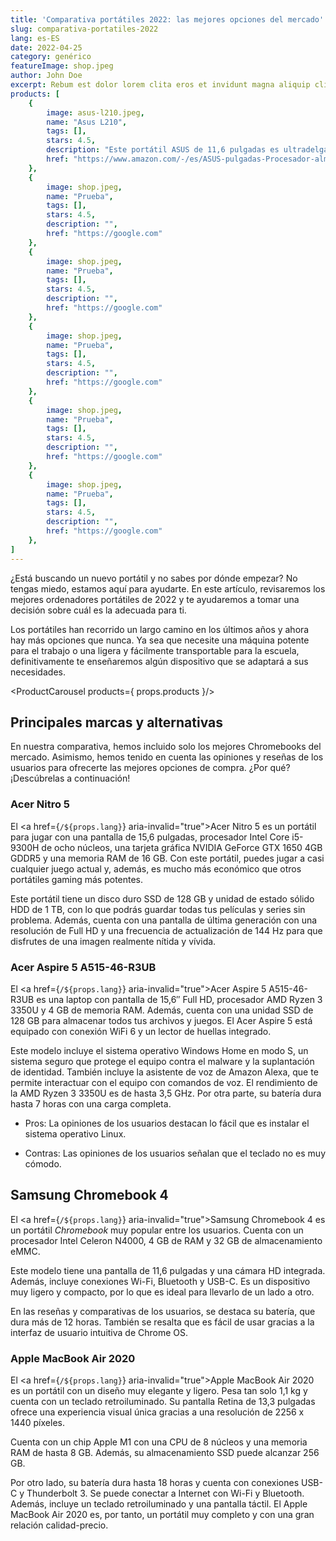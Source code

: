 ---
title: 'Comparativa portátiles 2022: las mejores opciones del mercado'
slug: comparativa-portatiles-2022
lang: es-ES
date: 2022-04-25
category: genérico
featureImage: shop.jpeg
author: John Doe
excerpt: Rebum est dolor lorem clita eros et invidunt magna aliquip clita lorem lorem facilisi nonumy et. At dolore stet. Ea sea soluta autem ut consetetur no lorem kasd ex eirmod et. Ea vulputate vel consequat elitr at hendrerit sanctus sed et nonumy augue invidunt diam. Dolores diam enim tempor. Kasd facilisis dolor eirmod nisl dolore vel stet eleifend esse. Ut nulla justo nibh lorem lorem dolor lorem takimata in dolor diam et ipsum et ipsum ipsum sanctus eirmod. Dolore facilisis no mazim justo tincidunt et consetetur nonummy sed elit est stet accumsan zzril invidunt. Feugiat lorem aliquyam.  Stet consetetur zzril et rebum nulla velit. Sadipscing diam ad sit justo sadipscing justo. Sea hendrerit sed dolor. Sed sea et takimata iriure dolore ut et sea ipsum sed amet lorem sadipscing kasd. Lorem erat sit nibh labore. Invidunt sed justo.  Duo diam tincidunt eirmod ipsum eum. Elitr ut takimata no diam at dolor veniam ut lorem vero. Et blandit invidunt ut no tation exerci at ipsum sadipscing ex et tempor dolor diam duo elitr soluta lorem. Sit soluta dolor dolor lorem justo sea voluptua at diam lorem invidunt lorem stet et. Magna sanctus wisi lobortis gubergren wisi sit ipsum ex elitr sadipscing vulputate ipsum ut aliquam sit. Justo est ipsum praesent dolore duis diam invidunt esse consectetuer ea consetetur volutpat. Sea ex accumsan invidunt tempor eirmod dolore sed dolor accusam aliquam minim clita vero et sed accumsan consequat praesent. Labore sea labore esse euismod vero et. Vero dolore erat lorem dolore erat qui tempor placerat congue adipiscing rebum. Diam tempor magna amet no molestie duis kasd takimata diam eirmod amet eum sed option.
products: [
    {
        image: asus-l210.jpeg,
        name: "Asus L210",
        tags: [],
        stars: 4.5,
        description: "Este portátil ASUS de 11,6 pulgadas es ultradelgado y cuenta con un procesador Intel Celeron N4020, 4 GB de RAM y 64 GB de almacenamiento eMMC",
        href: "https://www.amazon.com/-/es/ASUS-pulgadas-Procesador-almacenamiento-L210MA-DB02/dp/B09HX29TPY/ref=zg_bs_565108_1/147-1202366-7708134?pd_rd_i=B09HX29TPY&psc=1"
    }, 
    {
        image: shop.jpeg,
        name: "Prueba",
        tags: [],
        stars: 4.5,
        description: "",
        href: "https://google.com"
    }, 
    {
        image: shop.jpeg,
        name: "Prueba",
        tags: [],
        stars: 4.5,
        description: "",
        href: "https://google.com"
    }, 
    {
        image: shop.jpeg,
        name: "Prueba",
        tags: [],
        stars: 4.5,
        description: "",
        href: "https://google.com"
    }, 
    {
        image: shop.jpeg,
        name: "Prueba",
        tags: [],
        stars: 4.5,
        description: "",
        href: "https://google.com"
    }, 
    {
        image: shop.jpeg,
        name: "Prueba",
        tags: [],
        stars: 4.5,
        description: "",
        href: "https://google.com"
    },
]
---

¿Está buscando un nuevo portátil y no sabes por dónde empezar? No tengas miedo, estamos aquí para ayudarte. En este artículo, revisaremos los mejores ordenadores portátiles de 2022 y te ayudaremos a tomar una decisión sobre cuál es la adecuada para ti.

Los portátiles han recorrido un largo camino en los últimos años y ahora hay más opciones que nunca. Ya sea que necesite una máquina potente para el trabajo o una ligera y fácilmente transportable para la escuela, definitivamente te enseñaremos algún dispositivo que se adaptará a sus necesidades.

<ToC isMobile={true} showOnlyOnTablet={true} headings={props.headings} lang={props.lang} />

<ProductCarousel products={ props.products }/>

## Principales marcas y alternativas

En nuestra comparativa, hemos incluido solo los mejores Chromebooks del mercado. Asimismo, hemos tenido en cuenta las opiniones y reseñas de los usuarios para ofrecerte las mejores opciones de compra. ¿Por qué? ¡Descúbrelas a continuación!

### Acer Nitro 5

El <a href={`/${props.lang}`} aria-invalid="true">Acer Nitro 5</a> es un portátil para jugar con una pantalla de 15,6 pulgadas, procesador Intel Core i5-9300H de ocho núcleos, una tarjeta gráfica NVIDIA GeForce GTX 1650 4GB GDDR5 y una memoria RAM de 16 GB. Con este portátil, puedes jugar a casi cualquier juego actual y, además, es mucho más económico que otros portátiles gaming más potentes.

Este portátil tiene un disco duro SSD de 128 GB y unidad de estado sólido HDD de 1 TB, con lo que podrás guardar todas tus películas y series sin problema. Además, cuenta con una pantalla de última generación con una resolución de Full HD y una frecuencia de actualización de 144 Hz para que disfrutes de una imagen realmente nítida y vívida.

### Acer Aspire 5 A515-46-R3UB

El <a href={`/${props.lang}`} aria-invalid="true">Acer Aspire 5 A515-46-R3UB</a> es una laptop con pantalla de 15,6″ Full HD, procesador AMD Ryzen 3 3350U y 4 GB de memoria RAM. Además, cuenta con una unidad SSD de 128 GB para almacenar todos tus archivos y juegos. El Acer Aspire 5 está equipado con conexión WiFi 6 y un lector de huellas integrado.

Este modelo incluye el sistema operativo Windows Home en modo S, un sistema seguro que protege el equipo contra el malware y la suplantación de identidad. También incluye la asistente de voz de Amazon Alexa, que te permite interactuar con el equipo con comandos de voz. El rendimiento de la AMD Ryzen 3 3350U es de hasta 3,5 GHz. Por otra parte, su batería dura hasta 7 horas con una carga completa.

*   Pros: La opiniones de los usuarios destacan lo fácil que es instalar el sistema operativo Linux.

*   Contras: Las opiniones de los usuarios señalan que el teclado no es muy cómodo.

## Samsung Chromebook 4

El <a href={`/${props.lang}`} aria-invalid="true">Samsung Chromebook 4</a> es un portátil _Chromebook_ muy popular entre los usuarios. Cuenta con un procesador Intel Celeron N4000, 4 GB de RAM y 32 GB de almacenamiento eMMC.

Este modelo tiene una pantalla de 11,6 pulgadas y una cámara HD integrada. Además, incluye conexiones Wi-Fi, Bluetooth y USB-C. Es un dispositivo muy ligero y compacto, por lo que es ideal para llevarlo de un lado a otro.

En las reseñas y comparativas de los usuarios, se destaca su batería, que dura más de 12 horas. También se resalta que es fácil de usar gracias a la interfaz de usuario intuitiva de Chrome OS.

### Apple MacBook Air 2020

El <a href={`/${props.lang}`} aria-invalid="true">Apple MacBook Air 2020</a> es un portátil con un diseño muy elegante y ligero. Pesa tan solo 1,1 kg y cuenta con un teclado retroiluminado. Su pantalla Retina de 13,3 pulgadas ofrece una experiencia visual única gracias a una resolución de 2256 x 1440 píxeles.

Cuenta con un chip Apple M1 con una CPU de 8 núcleos y una memoria RAM de hasta 8 GB. Además, su almacenamiento SSD puede alcanzar 256 GB.

Por otro lado, su batería dura hasta 18 horas y cuenta con conexiones USB-C y Thunderbolt 3\. Se puede conectar a Internet con Wi-Fi y Bluetooth. Además, incluye un teclado retroiluminado y una pantalla táctil. El Apple MacBook Air 2020 es, por tanto, un portátil muy completo y con una gran relación calidad-precio.